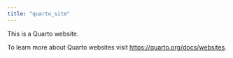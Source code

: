 ```yaml
---
title: "quarto_site"
---
```


This is a Quarto website.

To learn more about Quarto websites visit <https://quarto.org/docs/websites>.
